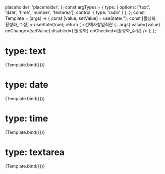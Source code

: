 

<Meta
  title="랜딩페이지/컴포넌트/선택사항입력란"
  component={선택사항입력란}
/>

  placeholder: 'placeholder',
};
const argTypes = {
  type: {
    options: ['text', 'date', 'time', 'number', 'textarea'],
    control: { type: 'radio' }
  },
};
const Template = (args) => {
  const [value, setValue] = useState('');
  const [활성화, 활성화_수정] = useState(true);
  return (
    <선택사항입력란
      {...args}
      value={value}
      onChange={setValue}
      disabled={!활성화}
      onChecked={활성화_수정}
    />
  );
};

# type: text

<Canvas>
  <Story
    name="장소"
    args={{
      ...defaultArgs,
      type: 'text',
      labelText: '장소',
    }}
    argTypes={argTypes}
  >
    {Template.bind({})}
  </Story>
</Canvas>

# type: date

<Canvas>
  <Story
    name="날짜"
    args={{
      ...defaultArgs,
      type: 'date',
      labelText: '날짜',
    }}
    argTypes={argTypes}
  >
    {Template.bind({})}
  </Story>
</Canvas>

# type: time

<Canvas>
  <Story
    name="시간"
    args={{
      ...defaultArgs,
      type: 'time',
      labelText: '시간',
    }}
    argTypes={argTypes}
  >
    {Template.bind({})}
  </Story>
</Canvas>

# type: textarea

<Canvas>
  <Story
    name="약속"
    args={{
      ...defaultArgs,
      type: 'textarea',
      labelText: '약속',
    }}
    argTypes={argTypes}
  >
    {Template.bind({})}
  </Story>
</Canvas>
